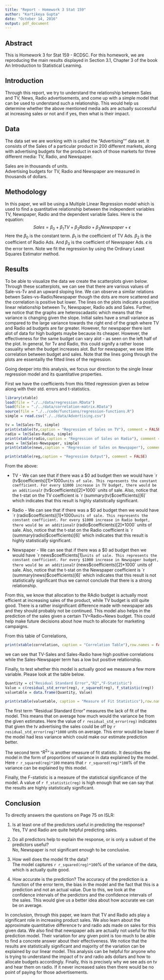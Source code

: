 ```yaml
---
title: "Report - Homework 3 Stat 159"
author: "Kartikeya Gupta"
date: "October 14, 2016"
output: pdf_document
---
```

## Abstract ##
This is Homework 3 for Stat 159 - RCDSC. For this homework, we are reproducing the main results displayed in Section 3.1, Chapter 3 of the book An Introduction to Statistical Learning.  

## Introduction ##
Through this report, we try to understand the relationship between Sales and TV, News, Radio advertisements, and come up with a simple model that can be used to understand such a relationship. This would help us determine whether the above mentioned media ads are actually successful at increasing sales or not and if yes, then what is their impact. 

## Data ##
The data set we are working with is called the "Advertising"" data set. It consists of the Sales of a particular product in 200 different markets, along with advertising budgets for the product in each of those markets for three different media: TV, Radio, and Newspaper.

Sales are in thousands of units.    
Advertising budgets for TV, Radio and Newspaper are measured in thousands of dollars.  

## Methodology ##
In this paper, we will be using a Multiple Linear Regression model which is used to find a quantitative relationship between the independent variables TV, Newspaper, Radio and the dependent variable Sales. Here is the equation:
$$
Sales = \beta_0 + \beta_1 TV + \beta_2 Radio + \beta_3 Newspaper + \epsilon
$$
Here the $\beta_0$ is the constant term. $\beta_1$ is the coefficient of TV Ads. $\beta_2$ is the coefficient of Radio Ads. And $\beta_3$ is the coefficient of Newspaper Ads. $\epsilon$ is the error term.
Note we fit the regression by using the Ordinary Least Squares Estimator method.

## Results ##

To be able to visualize the data we create the scatterplots given below. Through these scatterplots, we can see that there are various values of Sale-vs-Tv and an upward sloping line. We can observe a similar relations betwen Sales-vs-Radio/Newspaper though the dots are more scattered and the correlation is positive but lower. The lines on the plots indicate a positive linear relationship between Tv, Newspaper, Radio ads and Sales. Further, we notice that the graphs are heteroscadastic which means that the variance is changing given the slope. Initial sales have a small variance as compared to the large variance towards the right end of the graph where TV and Radio ad budgets are far greater. However, for newspaper there isnt alot of data for high budgets maybe because its cheaper. However, the effectiveness for the same budget can vary alot - as seen on the left half of the plot. In general, for Tv and Radio, this could signify a rather loose casuality when the budget increases alot. But for newspaper, we see little correlation between budget and sales. Note that the lines going through the plots are essentailly the fitted lines of the regression.

\begin{center}
\includegraphics[width=0.33\textwidth]{./../images/scatterplot-tv-sales.png}%
\includegraphics[width=0.33\textwidth]{./../images/scatterplot-radio-sales.png}%
\includegraphics[width=0.33\textwidth]{./../images/scatterplot-newspaper-sales.png}
\end{center}

Going deeper into this analysis, we focus our direction to the single linear regression model and its quantitative properties. 

First we have the coefficients from this fitted regression given as below along with their std. errors and t-statistics.

```r
library(xtable)
load(file = "./../data/regression.RData")
load(file = "./../data/correlation-matrix.RData")
source(file = "./../code/functions/regression-functions.R")
simple = read.csv("./../data/Advertising.csv")
```

```r
tv = lm(Sales~TV, simple)
print(xtable(tv,caption = "Regression of Sales on TV"), comment = FALSE)
radio = lm(Sales~Radio, simple)
print(xtable(radio,caption = "Regression of Sales on Radio"), comment = FALSE)
news = lm(Sales~Newspaper, simple)
print(xtable(news,caption = "Regression of Sales on Newspaper"), comment = FALSE)
```

```r
print(xtable(reg,caption = "Regression Output"), comment = FALSE)
```

From the above:  

- TV - We can see that if there was a $0 ad budget then we would have `r (tv$coefficients)[1]*1000` units of sale. This represents the constant coefficient. For every $1000 increase in TV budget, there would be an additional `r (tv$coefficients)[2]*1000` units of sale. Also, notice that the t-stat on the TV coefficient is `r (summary(tv)$coefficients)[6]` which indicates that this result is highly statistically significant.  

- Radio - We can see that if there was a $0 ad budget then we would have `r (radio$coefficients)[1]*1000` units of sale. This represents the constant coefficient. For every $1000 increase in Radio budget, there would be an additional `r (radio$coefficients)[2]*1000` units of sale. Also, notice that the t-stat on the Radio coefficient is `r (summary(radio)$coefficients)[6]` which indicates that this result is highly statistically significant.  

- Newspaper - We can see that if there was a $0 ad budget then we would have `r news$coefficients[1]`  units of sale. This represents the constant coefficient. For every $1000 increase in Newspaper budget, there would be an additional `r (news$coefficients)[2]*1000` units of sale. Also, notice that the t-stat on the Newspaper coefficient is `r (summary(news)$coefficients)[6]` which indicates that this result is not statistically significant thus we cannot conclude that there is a strong relationship.

From this, we know that allocation to the RAdio budget is actually most efficient at increasing sales of the product, while TV budget is still quite good. There is a rather insignificant difference made with newspaper ads and they should probably not be continued. This model also helps in the prediction of the sales given a certain TV+Radio+News budget. This could help make future decisions about how much to allocate for marketing campaigns.

From this table of Correlations,
```r
print(xtable(correlation, caption = "Correlation Table"),row.names = FALSE, comment = FALSE)
```
we can see that TV-Sales and Sales-Radio have high positive correlations while the Sales-Newspaper term has a low but positive relationship.  

Finally, to test whether this model is actually good we measure a few more variable. Please look at the table below.

```r
Quantity = c("Residual Standard Error","R2","F-Statistic")
Value = c(residual_std_error(reg), r_squared(reg), f_statistic(reg))
valuetable = data.frame(Quantity, Value)

print(xtable(valuetable, caption = "Measure of Fit Statistics"),row.names = FALSE, comment = FALSE)
```

The first term "Residual Standard Error" measures the lack of fit of the model. This means that on average how much would the variance be from the given estimates. Here the value of `r residual_std_error(reg)` indicates that given the tv advertising the sales could be off by `r residual_std_error(reg)*1000` units on average. This error would be lower if the model had less variance which could make our estimate prediction better.

The second term "$R^2$" is another measure of fit statistic. It describes the model in the form of proportions of variance in data explained by the model. Here `r r_squared(reg)*100` means that `r r_squared(reg)*100`% of the variance can be explained by this model.

Finally, the F-statistic is a measure of the statistical significance of the model. A value of `r f_statistic(reg)` is high enough that we can say that the results are highly statistically significant.

## Conclusion ##
 
To directly answers the questions on Page 75 on ISLR:  

1. Is at least one of the predictors useful in predicting the response?  
  Yes, TV and Radio are quite helpful predicting sales.  
  
2. Do all predictors help to explain the response, or is only a subset of the predictors
useful?  
  No, Newspaper is not significant enough to be conclusive.   
  
3. How well does the model fit the data?   
  The model captures `r r_squared(reg)*100`% of the variance of the data, which is actually quite good.  
  
4. How accurate is the prediction?
  The accuracy of the prediction is a function of the error term, the bias in the model and the fact that this is a prediction and not an actual value. Due to this, we look at the confidence intervals of the perdictors and the confidence intervals of the sales. This would give us a better idea about how accurate we can be on average.  


In conclusion, through this paper, we learn that TV and Radio ads play a significant role in increasing product sales. We also learn about the approximate quantitative difference tv and radio ads made on sales for this given data. We also find that newspaper ads are actually not useful for this prediction model. Their variation for any given point is too much to be able to find a concrete answer about their effectiveness.
We notice that the results are statistically significant and majority of the variation can be explained by our linear model. This analysis can be helpful for anyone who is trying to understand the impact of tv and radio ads dollars and how to allocate budgets accordingly. Finally, this is precisely why we see ads on tv and hear them on radio. If it never increased sales then there would be no point of paying for those advertisements. 